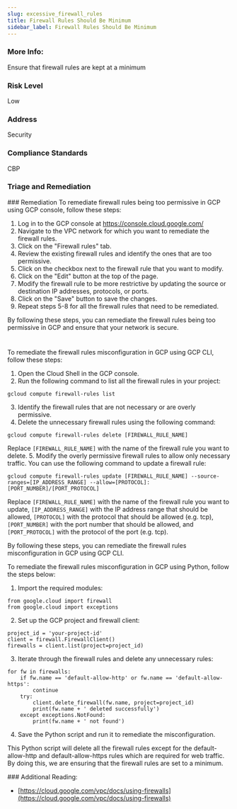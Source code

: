 ```yaml
---
slug: excessive_firewall_rules
title: Firewall Rules Should Be Minimum
sidebar_label: Firewall Rules Should Be Minimum
---
```


### More Info:

Ensure that firewall rules are kept at a minimum

### Risk Level

Low

### Address

Security

### Compliance Standards

CBP


### Triage and Remediation
<Tabs>
<Tab title='Remediation'>
### Remediation

<AccordionGroup>
<Accordion title='Using Console' defaultOpen='true'>
To remediate firewall rules being too permissive in GCP using GCP console, follow these steps:

1. Log in to the GCP console at https://console.cloud.google.com/
2. Navigate to the VPC network for which you want to remediate the firewall rules.
3. Click on the "Firewall rules" tab.
4. Review the existing firewall rules and identify the ones that are too permissive.
5. Click on the checkbox next to the firewall rule that you want to modify.
6. Click on the "Edit" button at the top of the page.
7. Modify the firewall rule to be more restrictive by updating the source or destination IP addresses, protocols, or ports.
8. Click on the "Save" button to save the changes.
9. Repeat steps 5-8 for all the firewall rules that need to be remediated.

By following these steps, you can remediate the firewall rules being too permissive in GCP and ensure that your network is secure.

#
</Accordion>

<Accordion title='Using CLI'>
To remediate the firewall rules misconfiguration in GCP using GCP CLI, follow these steps:

1. Open the Cloud Shell in the GCP console.
2. Run the following command to list all the firewall rules in your project:
```
gcloud compute firewall-rules list
```
3. Identify the firewall rules that are not necessary or are overly permissive.
4. Delete the unnecessary firewall rules using the following command:
```
gcloud compute firewall-rules delete [FIREWALL_RULE_NAME]
```
Replace `[FIREWALL_RULE_NAME]` with the name of the firewall rule you want to delete.
5. Modify the overly permissive firewall rules to allow only necessary traffic. You can use the following command to update a firewall rule:
```
gcloud compute firewall-rules update [FIREWALL_RULE_NAME] --source-ranges=[IP_ADDRESS_RANGE] --allow=[PROTOCOL]:[PORT_NUMBER]/[PORT_PROTOCOL]
```
Replace `[FIREWALL_RULE_NAME]` with the name of the firewall rule you want to update, `[IP_ADDRESS_RANGE]` with the IP address range that should be allowed, `[PROTOCOL]` with the protocol that should be allowed (e.g. tcp), `[PORT_NUMBER]` with the port number that should be allowed, and `[PORT_PROTOCOL]` with the protocol of the port (e.g. tcp).

By following these steps, you can remediate the firewall rules misconfiguration in GCP using GCP CLI.
</Accordion>

<Accordion title='Using Python'>
To remediate the firewall rules misconfiguration in GCP using Python, follow the steps below:

1. Import the required modules:
```
from google.cloud import firewall
from google.cloud import exceptions
```

2. Set up the GCP project and firewall client:
```
project_id = 'your-project-id'
client = firewall.FirewallClient()
firewalls = client.list(project=project_id)
```

3. Iterate through the firewall rules and delete any unnecessary rules:
```
for fw in firewalls:
    if fw.name == 'default-allow-http' or fw.name == 'default-allow-https':
        continue
    try:
        client.delete_firewall(fw.name, project=project_id)
        print(fw.name + ' deleted successfully')
    except exceptions.NotFound:
        print(fw.name + ' not found')
```

4. Save the Python script and run it to remediate the misconfiguration.

This Python script will delete all the firewall rules except for the default-allow-http and default-allow-https rules which are required for web traffic. By doing this, we are ensuring that the firewall rules are set to a minimum.
</Accordion>

</AccordionGroup>
</Tab>
</Tabs>
### Additional Reading:

- [https://cloud.google.com/vpc/docs/using-firewalls](https://cloud.google.com/vpc/docs/using-firewalls) 

